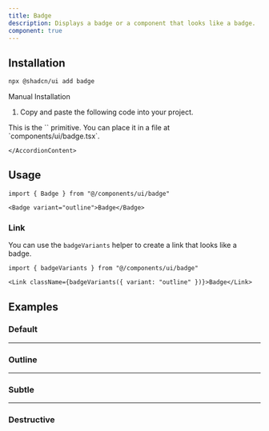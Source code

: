 ```yaml
---
title: Badge
description: Displays a badge or a component that looks like a badge.
component: true
---
```


<ComponentExample src="/components/examples/badge/demo.tsx">
  <BadgeDemo />
</ComponentExample>

## Installation

```bash
npx @shadcn/ui add badge
```

<Accordion type="single" collapsible>
  <AccordionItem value="manual-installation">
    <AccordionTrigger>Manual Installation</AccordionTrigger>
    <AccordionContent>

1. Copy and paste the following code into your project.

<ComponentSource src="/components/ui/badge.tsx" />

<Callout>
  This is the `<Badge />` primitive. You can place it in a file at
  `components/ui/badge.tsx`.
</Callout>

    </AccordionContent>

  </AccordionItem>
</Accordion>

## Usage

```tsx
import { Badge } from "@/components/ui/badge"
```

```tsx
<Badge variant="outline">Badge</Badge>
```

### Link

You can use the `badgeVariants` helper to create a link that looks like a badge.

```tsx
import { badgeVariants } from "@/components/ui/badge"
```

```tsx
<Link className={badgeVariants({ variant: "outline" })}>Badge</Link>
```

## Examples

### Default

<ComponentExample src="/components/examples/badge/demo.tsx">
  <BadgeDemo />
</ComponentExample>

---

### Outline

<ComponentExample src="/components/examples/badge/outline.tsx">
  <BadgeOutline />
</ComponentExample>

---

### Subtle

<ComponentExample src="/components/examples/badge/subtle.tsx">
  <BadgeSubtle />
</ComponentExample>

---

### Destructive

<ComponentExample src="/components/examples/badge/destructive.tsx">
  <BadgeDestructive />
</ComponentExample>
